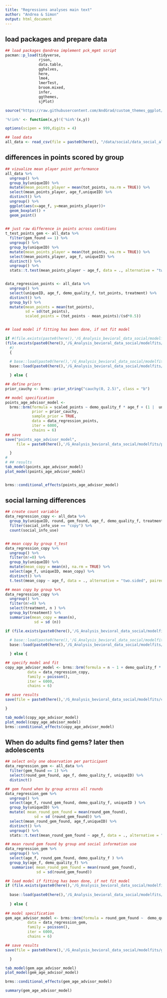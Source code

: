 ```yaml
---
title: "Regressions analyses main text"
author: "Andrea & Simon"
output: html_document
---
```


## load packages and prepare data

```r

## load packages @andrea implement pck_mgmt script
pacman::p_load(tidyverse,
               rjson,
               data.table,
               gghalves,
               here,
               lme4,
               lmerTest,
               broom.mixed,
               infer,
               ggthemes,
               sjPlot)

source("https://raw.githubusercontent.com/AndGrad/custom_themes_ggplot/main/theme_plot.R")

'%!in%' <- function(x,y)!('%in%'(x,y))

options(scipen = 999,digits = 4)
```

```r

## load data
all_data <- read_csv(file = paste0(here(), "/data/social/data_social_all_participants_08-2024.csv"))

```

## differences in points scored by group

```r

## vizualize mean player point performance
all_data %>% 
  ungroup() %>% 
  group_by(uniqueID) %>% 
  mutate(mean_points_player = mean(tot_points, na.rm = TRUE)) %>% 
  select(mean_points_player, age_f,uniqueID) %>% 
  distinct() %>% 
  ungroup() %>%
  ggplot(aes(x=age_f, y=mean_points_player))+
  geom_boxplot() +
  geom_point() 
  

## just raw difference in points across conditions
t_test_points_gem <- all_data %>% 
  filter(gem_found == 1) %>% 
  ungroup() %>% 
  group_by(uniqueID) %>% 
  mutate(mean_points_player = mean(tot_points, na.rm = TRUE)) %>% 
  select(mean_points_player, age_f, uniqueID) %>% 
  distinct() %>% 
  ungroup() %>% 
  stats::t.test(mean_points_player ~ age_f, data = ., alternative = "two.sided", paired = FALSE)


data_regression_points <- all_data %>%
  ungroup() %>%
  select(uniqueID, age_f, demo_quality_f, tot_points, treatment) %>% 
  distinct() %>% 
  group_by() %>%
  mutate(mean_points = mean(tot_points),
         sd = sd(tot_points),
         scaled_points = (tot_points - mean_points)/(sd*0.5))


## load model if fitting has been done, if not fit model

if #(file.exists(paste0(here(),'/G_Analysis_bevioral_data_social/modelfits/performance_age_demonstrator_model.RData')) & 
(file.exists(paste0(here(),'/G_Analysis_bevioral_data_social/modelfits/points_age_advisor_model.RData')))
  #)  
  {
  
  # base::load(paste0(here(),'/G_Analysis_bevioral_data_social/modelfits/performance_age_demonstrator_model.RData'))
  base::load(paste0(here(),'/G_Analysis_bevioral_data_social/modelfits/points_age_advisor_model.RData'))

  } else {

## define priors 
prior_cauchy <- brms::prior_string("cauchy(0, 2.5)", class = "b")

## model specification
points_age_advisor_model <-
  brms::brm(formula = scaled_points ~ demo_quality_f * age_f + (1 |  uniqueID),
            prior = prior_cauchy,
            sample_prior = TRUE,
            data = data_regression_points,
            iter = 6000,
            chains = 6)
## save
save("points_age_advisor_model",
     file = paste0(here(),'/G_Analysis_bevioral_data_social/modelfits/points_age_advisor_model.RData'))

  }
#
# ## results
tab_model(points_age_advisor_model)
plot_model(points_age_advisor_model)


brms::conditional_effects(points_age_advisor_model)

```

## social larning differences

```r
## create count variable
data_regression_copy <- all_data %>%
  group_by(uniqueID, round, gem_found, age_f, demo_quality_f, treatment) %>%
  filter(social_info_use == "copy") %>%
  count(social_info_use)


## mean copy by group t_test
data_regression_copy %>% 
  ungroup() %>% 
  filter(n!=0) %>% 
  group_by(uniqueID) %>% 
  mutate(mean_copy = mean(n), na.rm = TRUE) %>% 
  select(age_f, uniqueID, mean_copy) %>% 
  distinct() %>% 
  t.test(mean_copy ~ age_f, data = ., alternative = "two.sided", paired = FALSE)

## mean copy by group %>% 
data_regression_copy %>% 
  ungroup() %>% 
  filter(n!=0) %>% 
  select(treatment, n ) %>% 
  group_by(treatment) %>% 
  summarise(mean_copy = mean(n),
             sd = sd (n))

if (file.exists(paste0(here(),'/G_Analysis_bevioral_data_social/modelfits/copy_age_advisor_model.RData'))) {
  
  # base::load(paste0(here(),'/G_Analysis_bevioral_data_social/modelfits/performance_age_demonstrator_model.RData'))
  base::load(paste0(here(),'/G_Analysis_bevioral_data_social/modelfits/copy_age_advisor_model.RData'))

  } else {

## specify model and fit
copy_age_advisor_model <- brms::brm(formula = n ~ 1 + demo_quality_f * age_f + (1 + demo_quality_f | uniqueID),
          data = data_regression_copy,
          family = poisson(),
          iter = 6000,
          chains = 6) 

## save results
save(file = paste0(here(),'/G_Analysis_bevioral_data_social/modelfits/copy_age_advisor_model.RData'), copy_age_advisor_model)

}

tab_model(copy_age_advisor_model)
plot_model(copy_age_advisor_model)
brms::conditional_effects(copy_age_advisor_model)

```

## When do adults find gems? later then adolescents

```r

## select only one observation per participant
data_regression_gem <- all_data %>%  
  filter(gem_found == 1) %>% 
  select(round_gem_found, age_f, demo_quality_f, uniqueID) %>% 
  distinct() 

## gem found when by group across all rounds
data_regression_gem %>% 
  ungroup() %>% 
  select(age_f, round_gem_found, demo_quality_f, uniqueID ) %>% 
  group_by(uniqueID) %>% 
  mutate( mean_round_gem_found = mean(round_gem_found),
             sd = sd (round_gem_found)) %>% 
  select(mean_round_gem_found, age_f,uniqueID) %>% 
  distinct() %>% 
  ungroup() %>% 
  stats::t.test(mean_round_gem_found ~ age_f, data = ., alternative = "two.sided", paired = FALSE)

## mean round gem found by group and social information use 
data_regression_gem %>% 
  ungroup() %>% 
  select(age_f, round_gem_found, demo_quality_f ) %>% 
  group_by(age_f, demo_quality_f) %>% 
   summarise( mean_round_gem_found = mean(round_gem_found),
              sd = sd(round_gem_found)) 

## load model if fitting has been done, if not fit model
if (file.exists(paste0(here(),'/G_Analysis_bevioral_data_social/modelfits/gem_age_advisor_model.RData'))){
  
  base::load(paste0(here(),'/G_Analysis_bevioral_data_social/modelfits/gem_age_advisor_model.RData'))
  
  } else {
  
## model specification
gem_age_advisor_model <- brms::brm(formula = round_gem_found ~  demo_quality_f * age_f + (1 | uniqueID),
          data = data_regression_gem,
          family = poisson(),
          iter = 6000,
          chains = 6) 

## save results
save(file = paste0(here(),'/G_Analysis_bevioral_data_social/modelfits/gem_age_advisor_model.RData'), gem_age_advisor_model)

  }

tab_model(gem_age_advisor_model)
plot_model(gem_age_advisor_model)

brms::conditional_effects(gem_age_advisor_model)

summary(gem_age_advisor_model)

```